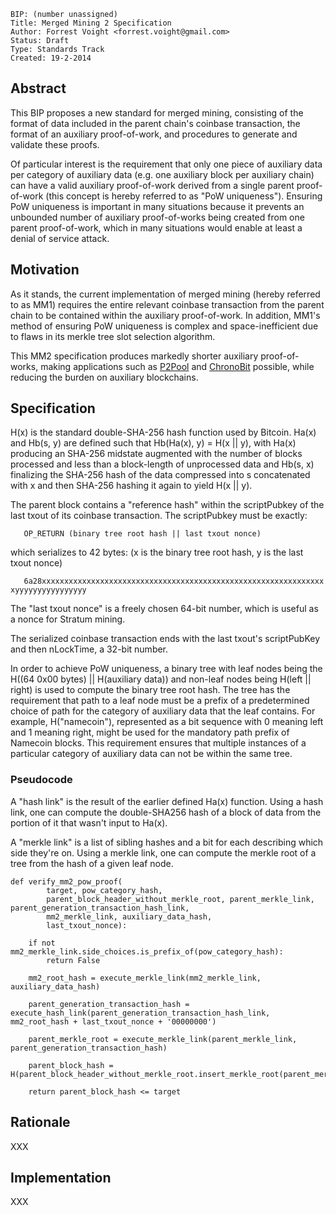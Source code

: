 <pre>
BIP: (number unassigned)
Title: Merged Mining 2 Specification
Author: Forrest Voight <forrest.voight@gmail.com>
Status: Draft
Type: Standards Track
Created: 19-2-2014
</pre>

==Abstract==

This BIP proposes a new standard for merged mining, consisting of the format
of data included in the parent chain's coinbase transaction, the format of an
auxiliary proof-of-work, and procedures to generate and validate these proofs.

Of particular interest is the requirement that only one piece of auxiliary
data per category of auxiliary data (e.g. one auxiliary block per auxiliary
chain) can have a valid auxiliary proof-of-work derived from a single parent
proof-of-work (this concept is hereby referred to as "PoW uniqueness").
Ensuring PoW uniqueness is important in many situations because it prevents an
unbounded number of auxiliary proof-of-works being created from one parent
proof-of-work, which in many situations would enable at least a denial of
service attack.

==Motivation==

As it stands, the current implementation of merged mining (hereby referred to
as MM1) requires the entire relevant coinbase transaction from the parent
chain to be contained within the auxiliary proof-of-work.
In addition, MM1's method of ensuring PoW uniqueness is complex and
space-inefficient due to flaws in its merkle tree slot selection algorithm.

This MM2 specification produces markedly shorter auxiliary proof-of-works,
making applications such as [https://github.com/forrestv/p2pool P2Pool] and
[https://github.com/goblin/chronobit ChronoBit] possible, while reducing the
burden on auxiliary blockchains.

==Specification==

H(x) is the standard double-SHA-256 hash function used by Bitcoin.
Ha(x) and Hb(s, y) are defined such that Hb(Ha(x), y) = H(x || y), with Ha(x)
producing an SHA-256 midstate augmented with the number of blocks processed
and less than a block-length of unprocessed data and Hb(s, x) finalizing the
SHA-256 hash of the data compressed into s concatenated with x and then
SHA-256 hashing it again to yield H(x || y).

The parent block contains a "reference hash" within the scriptPubkey of the
last txout of its coinbase transaction.
The scriptPubkey must be exactly:

    OP_RETURN (binary tree root hash || last txout nonce)

which serializes to 42 bytes:
(x is the binary tree root hash, y is the last txout nonce)

    6a28xxxxxxxxxxxxxxxxxxxxxxxxxxxxxxxxxxxxxxxxxxxxxxxxxxxxxxxxxxxxxxxxyyyyyyyyyyyyyyyy

The "last txout nonce" is a freely chosen 64-bit number, which is useful as a
nonce for Stratum mining.

The serialized coinbase transaction ends with the last txout's scriptPubKey
and then nLockTime, a 32-bit number.

In order to achieve PoW uniqueness, a binary tree with leaf nodes being
the H((64 0x00 bytes) || H(auxiliary data)) and non-leaf nodes being
H(left || right) is used to compute the binary tree root hash.
The tree has the requirement that path to a leaf node must be a prefix of a
predetermined choice of path for the category of auxiliary data that the leaf
contains.
For example, H("namecoin"), represented as a bit sequence with 0 meaning left
and 1 meaning right, might be used for the mandatory path prefix of Namecoin
blocks.
This requirement ensures that multiple instances of a particular category of
auxiliary data can not be within the same tree.

===Pseudocode===

A "hash link" is the result of the earlier defined Ha(x) function. Using a hash link, one can compute the double-SHA256 hash of a block of data from the portion of it that wasn't input to Ha(x).

A "merkle link" is a list of sibling hashes and a bit for each describing which side they're on. Using a merkle link, one can compute the merkle root of a tree from the hash of a given leaf node.

<pre>
def verify_mm2_pow_proof(
        target, pow_category_hash,
        parent_block_header_without_merkle_root, parent_merkle_link, parent_generation_transaction_hash_link,
        mm2_merkle_link, auxiliary_data_hash,
        last_txout_nonce):
    
    if not mm2_merkle_link.side_choices.is_prefix_of(pow_category_hash):
        return False
    
    mm2_root_hash = execute_merkle_link(mm2_merkle_link, auxiliary_data_hash)
    
    parent_generation_transaction_hash = execute_hash_link(parent_generation_transaction_hash_link, mm2_root_hash + last_txout_nonce + '00000000')
    
    parent_merkle_root = execute_merkle_link(parent_merkle_link, parent_generation_transaction_hash)
    
    parent_block_hash = H(parent_block_header_without_merkle_root.insert_merkle_root(parent_merkle_root))
    
    return parent_block_hash <= target
</pre>

==Rationale==

XXX

==Implementation==

XXX
